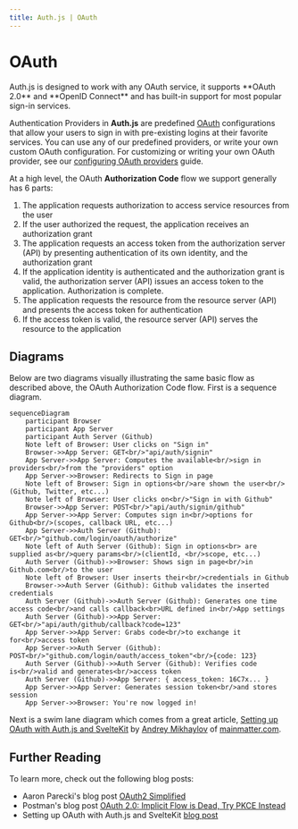 ```yaml
---
title: Auth.js | OAuth
---
```



# OAuth

<Callout>
  Auth.js is designed to work with any OAuth service, it supports **OAuth 2.0**
  and **OpenID Connect** and has built-in support for most popular sign-in
  services.
</Callout>

Authentication Providers in **Auth.js** are predefined [OAuth](https://oauth.net/2/) configurations that allow your users to sign in with pre-existing logins at their favorite services. You can use any of our predefined providers, or write your own custom OAuth configuration. For customizing or writing your own OAuth provider, see our [configuring OAuth providers](/guides/configuring-oauth-providers) guide.

At a high level, the OAuth **Authorization Code** flow we support generally has 6 parts:

1. The application requests authorization to access service resources from the user
2. If the user authorized the request, the application receives an authorization grant
3. The application requests an access token from the authorization server (API) by presenting authentication of its own identity, and the authorization grant
4. If the application identity is authenticated and the authorization grant is valid, the authorization server (API) issues an access token to the application. Authorization is complete.
5. The application requests the resource from the resource server (API) and presents the access token for authentication
6. If the access token is valid, the resource server (API) serves the resource to the application

## Diagrams

Below are two diagrams visually illustrating the same basic flow as described above, the OAuth Authorization Code flow. First is a sequence diagram.

```mermaid
sequenceDiagram
    participant Browser
    participant App Server
    participant Auth Server (Github)
    Note left of Browser: User clicks on "Sign in"
    Browser->>App Server: GET<br/>"api/auth/signin"
    App Server->>App Server: Computes the available<br/>sign in providers<br/>from the "providers" option
    App Server->>Browser: Redirects to Sign in page
    Note left of Browser: Sign in options<br/>are shown the user<br/>(Github, Twitter, etc...)
    Note left of Browser: User clicks on<br/>"Sign in with Github"
    Browser->>App Server: POST<br/>"api/auth/signin/github"
    App Server->>App Server: Computes sign in<br/>options for Github<br/>(scopes, callback URL, etc...)
    App Server->>Auth Server (Github): GET<br/>"github.com/login/oauth/authorize"
    Note left of Auth Server (Github): Sign in options<br> are supplied as<br/>query params<br/>(clientId, <br/>scope, etc...)
    Auth Server (Github)->>Browser: Shows sign in page<br/>in Github.com<br/>to the user
    Note left of Browser: User inserts their<br/>credentials in Github
    Browser->>Auth Server (Github): Github validates the inserted credentials
    Auth Server (Github)->>Auth Server (Github): Generates one time access code<br/>and calls callback<br>URL defined in<br/>App settings
    Auth Server (Github)->>App Server: GET<br/>"api/auth/github/callback?code=123"
    App Server->>App Server: Grabs code<br/>to exchange it for<br/>access token
    App Server->>Auth Server (Github): POST<br/>"github.com/login/oauth/access_token"<br/>{code: 123}
    Auth Server (Github)->>Auth Server (Github): Verifies code is<br/>valid and generates<br/>access token
    Auth Server (Github)->>App Server: { access_token: 16C7x... }
    App Server->>App Server: Generates session token<br/>and stores session
    App Server->>Browser: You're now logged in!
```

Next is a swim lane diagram which comes from a great article, [Setting up OAuth with Auth.js and SvelteKit](https://mainmatter.com/blog/2023/11/23/setting-up-oauth-with-auth-js-and-sveltekit/) by [Andrey Mikhaylov](https://lolma.us) of [mainmatter.com](https://mainmatter.com).


<Screenshot src={OAuthDiagram} alt="OAuth Flow Diagram" />

## Further Reading

To learn more, check out the following blog posts:

- Aaron Parecki's blog post [OAuth2 Simplified](https://aaronparecki.com/oauth-2-simplified/)
- Postman's blog post [OAuth 2.0: Implicit Flow is Dead, Try PKCE Instead](https://blog.postman.com/pkce-oauth-how-to/)
- Setting up OAuth with Auth.js and SvelteKit [blog post](https://mainmatter.com/blog/2023/11/23/setting-up-oauth-with-auth-js-and-sveltekit/)
